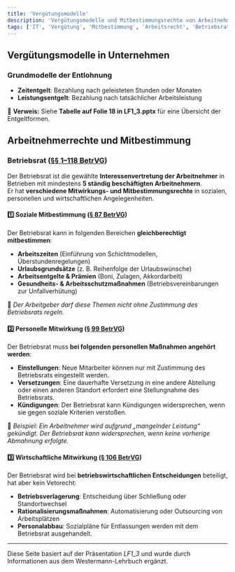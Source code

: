 ```yaml
---
title: 'Vergütungsmodelle'
description: 'Vergütungsmodelle und Mitbestimmungsrechte von Arbeitnehmern'
tags: ['IT', 'Vergütung', 'Mitbestimmung', 'Arbeitsrecht', 'Betriebsrat']
---
```


## Vergütungsmodelle in Unternehmen

### Grundmodelle der Entlohnung

- **Zeitentgelt**: Bezahlung nach geleisteten Stunden oder Monaten
- **Leistungsentgelt**: Bezahlung nach tatsächlicher Arbeitsleistung

📌 **Verweis:** Siehe **Tabelle auf Folie 18 in LF1_3.pptx** für eine Übersicht der Entgeltformen.

## Arbeitnehmerrechte und Mitbestimmung

### Betriebsrat ([§§ 1–118 BetrVG](https://www.gesetze-im-internet.de/betrvg/))

Der Betriebsrat ist die gewählte **Interessenvertretung der Arbeitnehmer** in Betrieben mit mindestens **5 ständig beschäftigten Arbeitnehmern**.  
Er hat **verschiedene Mitwirkungs- und Mitbestimmungsrechte** in sozialen, personellen und wirtschaftlichen Angelegenheiten.

#### **1️⃣ Soziale Mitbestimmung ([§ 87 BetrVG](https://www.gesetze-im-internet.de/betrvg/__87.html))**

Der Betriebsrat kann in folgenden Bereichen **gleichberechtigt mitbestimmen**:

- **Arbeitszeiten** (Einführung von Schichtmodellen, Überstundenregelungen)
- **Urlaubsgrundsätze** (z. B. Reihenfolge der Urlaubswünsche)
- **Arbeitsentgelte & Prämien** (Boni, Zulagen, Akkordarbeit)
- **Gesundheits- & Arbeitsschutzmaßnahmen** (Betriebsvereinbarungen zur Unfallverhütung)

📝 _Der Arbeitgeber darf diese Themen nicht ohne Zustimmung des Betriebsrats regeln._

#### **2️⃣ Personelle Mitwirkung ([§ 99 BetrVG](https://www.gesetze-im-internet.de/betrvg/__99.html))**

Der Betriebsrat muss **bei folgenden personellen Maßnahmen angehört werden**:

- **Einstellungen**: Neue Mitarbeiter können nur mit Zustimmung des Betriebsrats eingestellt werden.
- **Versetzungen**: Eine dauerhafte Versetzung in eine andere Abteilung oder einen anderen Standort erfordert eine Stellungnahme des Betriebsrats.
- **Kündigungen**: Der Betriebsrat kann Kündigungen widersprechen, wenn sie gegen soziale Kriterien verstoßen.

📌 _Beispiel: Ein Arbeitnehmer wird aufgrund „mangelnder Leistung“ gekündigt. Der Betriebsrat kann widersprechen, wenn keine vorherige Abmahnung erfolgte._

#### **3️⃣ Wirtschaftliche Mitwirkung ([§ 106 BetrVG](https://www.gesetze-im-internet.de/betrvg/__106.html))**

Der Betriebsrat wird bei **betriebswirtschaftlichen Entscheidungen** beteiligt, hat aber kein Vetorecht:

- **Betriebsverlagerung**: Entscheidung über Schließung oder Standortwechsel
- **Rationalisierungsmaßnahmen**: Automatisierung oder Outsourcing von Arbeitsplätzen
- **Personalabbau**: Sozialpläne für Entlassungen werden mit dem Betriebsrat ausgehandelt.

---

Diese Seite basiert auf der Präsentation _LF1_3_ und wurde durch Informationen aus dem Westermann-Lehrbuch ergänzt.
